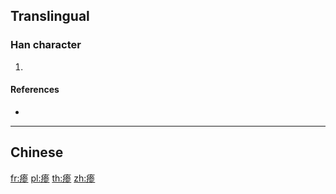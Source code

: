 {{character info/new}}
{{also|瘮}}
==Translingual==

===Han character===
{{Han char|rn=104|rad=疒|as=08|sn=13|four=|canj=KIKH}}

# {{defn|Han|sort=疒08}}

====References====
* {{Han ref|kx=0776.111|hdz=42682.150|uh=7606|ud=30214}}

----

==Chinese==
{{zh-see|瘮}}

[[fr:瘆]]
[[pl:瘆]]
[[th:瘆]]
[[zh:瘆]]